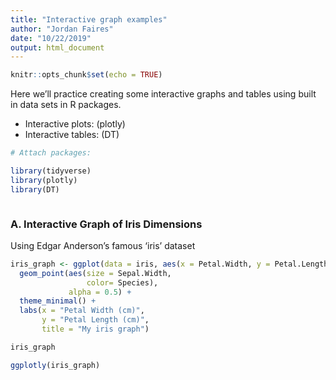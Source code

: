 ```yaml
---
title: "Interactive graph examples"
author: "Jordan Faires"
date: "10/22/2019"
output: html_document
---
```


```r
knitr::opts_chunk$set(echo = TRUE)
```

Here we'll practice creating some interactive graphs and tables using built in data sets in R packages.

- Interactive plots: (plotly)
- Interactive tables: (DT)

```r
# Attach packages: 

library(tidyverse)
library(plotly)
library(DT)



```

### A. Interactive Graph of Iris Dimensions

Using Edgar Anderson's famous 'iris' dataset

```r

iris_graph <- ggplot(data = iris, aes(x = Petal.Width, y = Petal.Length)) +
  geom_point(aes(size = Sepal.Width,
                 color= Species),
             alpha = 0.5) +
  theme_minimal() +
  labs(x = "Petal Width (cm)",
       y = "Petal Length (cm)",
       title = "My iris graph")

iris_graph

ggplotly(iris_graph)



```

```r

```

